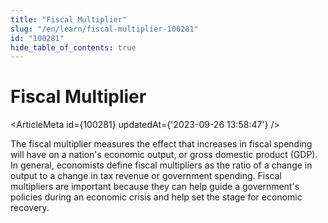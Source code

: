 ```yaml
---
title: "Fiscal Multiplier"
slug: "/en/learn/fiscal-multiplier-100281"
id: "100281"
hide_table_of_contents: true
---
```



# Fiscal Multiplier

<ArticleMeta id={100281} updatedAt={'2023-09-26 13:58:47'} />
<div className='border-solid border-b border-t-0 my-4 border-[var(--ifm-color-gray-300)]' />

The fiscal multiplier measures the effect that increases in fiscal spending will have on a nation's economic output, or gross domestic product (GDP). In general, economists define fiscal multipliers as the ratio of a change in output to a change in tax revenue or government spending. Fiscal multipliers are important because they can help guide a government's policies during an economic crisis and help set the stage for economic recovery.
